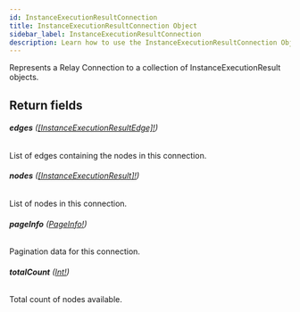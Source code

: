 ```yaml
---
id: InstanceExecutionResultConnection
title: InstanceExecutionResultConnection Object
sidebar_label: InstanceExecutionResultConnection
description: Learn how to use the InstanceExecutionResultConnection Object for Prismatic's API.
---
```


Represents a Relay Connection to a collection of InstanceExecutionResult objects.

## Return fields

###### <b>edges</b> ([[InstanceExecutionResultEdge]!](api/schema/object/InstanceExecutionResultEdge.mdx))

List of edges containing the nodes in this connection.

###### <b>nodes</b> ([[InstanceExecutionResult]!](api/schema/object/InstanceExecutionResult.mdx))

List of nodes in this connection.

###### <b>pageInfo</b> ([PageInfo!](api/schema/object/PageInfo.mdx))

Pagination data for this connection.

###### <b>totalCount</b> ([Int!](api/schema/scalar/Int.mdx))

Total count of nodes available.

